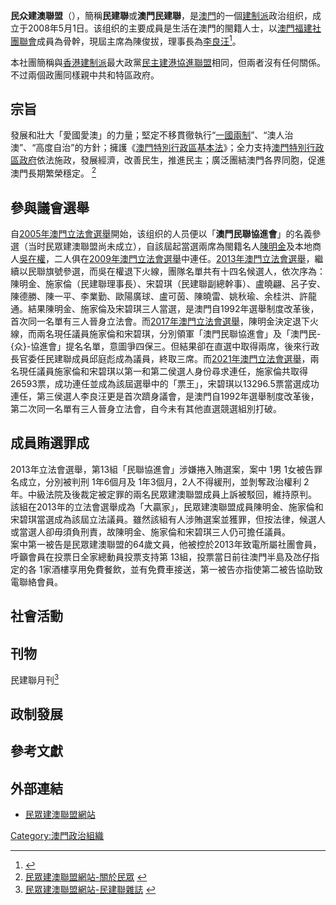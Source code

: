 {{not|民建}}
{{other uses|民建联}}
{{NoteTA
|T=zh:民眾建澳聯盟;zh-hans:民众建澳联盟;
|1=zh:民眾建澳聯盟;zh-hans:民众建澳联盟;
}}
{{Infobox political party
|country = 澳门
|name = 民众建澳联盟
|native_name = Associação dos Cidadãos Unidos de Macau
<!--|party_logo = [[File:United_Citizens_Association_of_Macau_Logo.png|File:United Citizens Association of Macau Logo.png]]-->
|colorcode = {{Party meta/color/民眾建澳聯盟}}
|logo = United Citizens Association of Macau Logo.svg
|创始人= [[陳明金|陳明金]]
|leader2_title = 主席
|leader2_name = [[陳俊拔|陳俊拔]]
|leader3_title = 理事長
|leader3_name = [[李良汪|李良汪]]
|foundation = 2008年5月1日<ref name=1a />
|international = 
|national = [[澳門建制派|建制派]]
|ideology = [[中间偏右|中间偏右]]
|position = [[保守主義|保守主義]]
|seats1_title = [[澳門立法會|立法会]]
|seats1 = {{Infobox political party/seats|3|33|hex=#E5000F}}
|colours = [[红色|红色]]
|headquarters = {{MAC}}馬場海邊馬路73－97號麗華新邨第二座地下
|website = {{url|www.api.org.mo}}
}}
'''民众建澳聯盟'''（{{lang-pt|Aliança de Povo de Instituição de Macau}}），簡稱'''民建聯'''或'''澳門民建聯'''，是[[澳門|澳門]]的一個[[建制派_(澳門)|建制派]]政治组织，成立于2008年5月1日。该组织的主要成員是生活在澳門的閩籍人士，以[[澳門福建社團聯會|澳門福建社團聯會]]成員為骨幹，現屆主席為陳俊拔，理事長為[[李良汪|李良汪]]<ref>{{Cite web |url=http://www.api.org.mo/architecture.html |title=存档副本 |accessdate=2017-05-04 |archive-date=2017-03-10 |archive-url=https://web.archive.org/web/20170310101241/http://www.api.org.mo/architecture.html |dead-url=no }}</ref>。

本社團簡稱與[[香港建制派|香港建制派]]最大政黨[[民主建港協進聯盟|民主建港協進聯盟]]相同，但兩者沒有任何關係。不过兩個政團同樣親中共和特區政府。

==宗旨==
發展和壯大「愛國愛澳」的力量；堅定不移貫徹執行“[[一國兩制|一國兩制]]”、“澳人治澳”、“高度自治”的方針；擁護《[[澳門特別行政區|澳門特別行政區]][[基本法|基本法]]》；全力支持[[澳門特別行政區政府|澳門特別行政區政府]]依法施政，發展經濟，改善民生，推進民主；廣泛團結澳門各界同胞，促進澳門長期繁榮穩定。 <ref name=1a>[http://www.apimacau.com/Recognize.aspx 民眾建澳聯盟網站-關於民眾] {{webarchive|url=https://web.archive.org/web/20090601001122/http://apimacau.com/Recognize.aspx |date=2009-06-01 }}</ref>

==參與議會選舉==
自[[2005年澳門立法會選舉|2005年澳門立法會選舉]]開始，该组织的人员便以「'''澳門民聯協進會'''」的名義參選（当时民眾建澳聯盟尚未成立），自該屆起當選兩席為閩籍名人[[陳明金|陳明金]]及本地商人[[吳在權|吳在權]]，二人俱在[[2009年澳門立法會選舉|2009年澳門立法會選舉]]中連任。[[2013年澳門立法會選舉|2013年澳門立法會選舉]]，繼續以民聯旗號參選，而吳在權退下火線，團隊名單共有十四名候選人，依次序為：陳明金、施家倫（民建聯理事長）、宋碧琪（民建聯副總幹事）、盧曉翩、呂子安、陳德勝、陳一平、李業勤、歐陽廣球、盧可茵、陳曉雷、姚秋瑜、余桂洪、許龍通。結果陳明金、施家倫及宋碧琪三人當選，是澳門自1992年選舉制度改革後，首次同一名單有三人晉身立法會。而[[2017年澳門立法會選舉|2017年澳門立法會選舉]]，陳明金決定退下火線，而兩名現任議員施家倫和宋碧琪，分別領軍「澳門民聯協進會」及「澳門民-{众}-協進會」提名名單，意圖爭四保三。但結果卻在直選中取得兩席，後來行政長官委任民建聯成員邱庭彪成為議員，終取三席。而[[2021年澳門立法會選舉|2021年澳門立法會選舉]]，兩名現任議員施家倫和宋碧琪以第一和第二侯選人身份尋求連任，施家倫共取得26593票，成功連任並成為該屆選舉中的「票王」，宋碧琪以13296.5票當選成功連任，第三侯選人李良汪更是首次躋身議會，是澳門自1992年選舉制度改革後，第二次同一名單有三人晉身立法會，自今未有其他直選競選組別打破。

==成員賄選罪成==
{{Wikisourcehas|澳門特別行政區中級法院合議庭判決第902/2015號}}
2013年立法會選舉，第13組「民聯協進會」涉嫌捲入賄選案，案中 1男 1女被告罪名成立，分別被判刑 1年6個月及 1年3個月，2人不得緩刑，並剝奪政治權利 2年。中級法院及後裁定被定罪的兩名民眾建澳聯盟成員上訴被駁回，維持原判。<br>

該組在2013年的立法會選舉成為「大贏家」，民眾建澳聯盟成員陳明金、施家倫和宋碧琪當選成為該屆立法議員。雖然該組有人涉賄選案並獲罪，但按法律，候選人或當選人卻毋須負刑責，故陳明金、施家倫和宋碧琪三人仍可擔任議員。<br>

案中第一被告是民眾建澳聯盟的64歲文員，他被控於2013年致電所屬社團會員，呼籲會員在投票日全家總動員投票支持第 13組，投票當日前往澳門半島及氹仔指定的各 1家酒樓享用免費餐飲，並有免費車接送，第一被告亦指使第二被告協助致電聯絡會員。<br>

==社會活動==

==刊物==
民建聯月刊<ref>[http://www.apimacau.com/Magazine.aspx 民眾建澳聯盟網站-民建聯雜誌] {{webarchive|url=https://web.archive.org/web/20100806191805/http://www.apimacau.com/Magazine.aspx |date=2010-08-06 }}</ref>

==政制發展==

==參考文獻==
{{reflist|30em}}

==外部連結==
*[http://www.api.org.mo/ 民眾建澳聯盟網站] {{Wayback|url=http://www.api.org.mo/ |date=20130608065304 }}

{{澳門政治團體}}

[[Category:澳門政治組織|Category:澳門政治組織]]